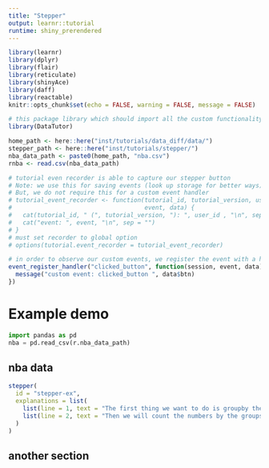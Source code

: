 ```yaml
---
title: "Stepper"
output: learnr::tutorial
runtime: shiny_prerendered
---
```


```r
library(learnr)
library(dplyr)
library(flair)
library(reticulate)
library(shinyAce)
library(daff)
library(reactable)
knitr::opts_chunk$set(echo = FALSE, warning = FALSE, message = FALSE)

# this package library which should import all the custom functionality we need for doc
library(DataTutor)

home_path <- here::here("inst/tutorials/data_diff/data/")
stepper_path <- here::here("inst/tutorials/stepper/")
nba_data_path <- paste0(home_path, "nba.csv")
rnba <- read.csv(nba_data_path)

# tutorial even recorder is able to capture our stepper button
# Note: we use this for saving events (look up storage for better ways)
# But, we do not require this for a custom event handler
# tutorial_event_recorder <- function(tutorial_id, tutorial_version, user_id,
#                                     event, data) {
#   cat(tutorial_id, " (", tutorial_version, "): ", user_id , "\n", sep = "")
#   cat("event: ", event, "\n", sep = "")
# }
# must set recorder to global option
# options(tutorial.event_recorder = tutorial_event_recorder)
```

```r
# in order to observe our custom events, we register the event with a handler, for which we can extract data from
event_register_handler("clicked_button", function(session, event, data) {
  message("custom event: clicked_button ", data$btn)
})
```

# Example demo

<!-- ## Read data -->

```python
import pandas as pd
nba = pd.read_csv(r.nba_data_path)
```

## nba data

```r
stepper(
  id = "stepper-ex",
  explanations = list(
    list(line = 1, text = "The first thing we want to do is groupby the CID, FE, and select the FID column."),
    list(line = 2, text = "Then we will count the numbers by the groups.")
  )
)
```

## another section

